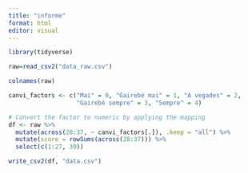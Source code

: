 ```yaml
---
title: "informe"
format: html
editor: visual
---
```


```r
library(tidyverse)
```

```r
raw=read_csv2("data_raw.csv")

colnames(raw)

```

```r
canvi_factors <- c("Mai" = 0, "Gairebé mai" = 1, "A vegades" = 2, 
                   "Gairebé sempre" = 3, "Sempre" = 4)

# Convert the factor to numeric by applying the mapping
df <- raw %>%
  mutate(across(28:37, ~ canvi_factors[.]), .keep = "all") %>% 
  mutate(score = rowSums(across(28:37))) %>%
  select(c(1:27, 39))

write_csv2(df, "data.csv")
```



